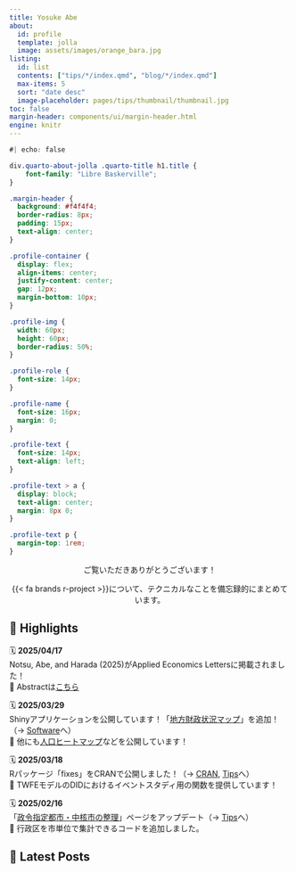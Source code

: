 ```yaml
---
title: Yosuke Abe
about: 
  id: profile
  template: jolla
  image: assets/images/orange_bara.jpg
listing: 
  id: list
  contents: ["tips/*/index.qmd", "blog/*/index.qmd"]
  max-items: 5
  sort: "date desc"
  image-placeholder: pages/tips/thumbnail/thumbnail.jpg
toc: false
margin-header: components/ui/margin-header.html
engine: knitr
---
```


```css
#| echo: false

div.quarto-about-jolla .quarto-title h1.title {
    font-family: "Libre Baskerville";
}

.margin-header {
  background: #f4f4f4;
  border-radius: 8px;
  padding: 15px;
  text-align: center;
}

.profile-container {
  display: flex;
  align-items: center;
  justify-content: center;
  gap: 12px;
  margin-bottom: 10px;
}

.profile-img {
  width: 60px;
  height: 60px;
  border-radius: 50%;
}

.profile-role {
  font-size: 14px;
}

.profile-name {
  font-size: 16px;
  margin: 0;
}

.profile-text {
  font-size: 14px;
  text-align: left;
}

.profile-text > a {
  display: block;
  text-align: center;
  margin: 8px 0;
}

.profile-text p {
  margin-top: 1rem;
}

```

:::: {#profile}

::: {style="text-align: center"}
ご覧いただきありがとうございます！

{{< fa brands r-project >}}について、テクニカルなことを備忘録的にまとめています。
:::

::::

## 🌟 Highlights

🗓 **2025/04/17**  
Notsu, Abe, and Harada (2025)がApplied Economics Lettersに掲載されました！  
📌 Abstractは[こちら](pages/research/notsu_et_al_2025.qmd)

🗓 **2025/03/29**  
Shinyアプリケーションを公開しています！「[地方財政状況マップ](https://yo5uke.shinyapps.io/tax_revenue_heatmap/)」を追加！（→ [Software](pages/software/index.qmd)へ）  
📌 他にも[人口ヒートマップ](https://yo5uke.shinyapps.io/japan_population_heatmap/)などを公開しています！

🗓 **2025/03/18**  
Rパッケージ「[fixes]{.fira-code}」をCRANで公開しました！（→ [CRAN](https://cran.r-project.org/web/packages/fixes/index.html), [Tips](pages/tips/241230_fixes/index.qmd)へ）  
📌 TWFEモデルのDIDにおけるイベントスタディ用の関数を提供しています！

🗓 **2025/02/16**  
「[政令指定都市・中核市の整理](pages/tips/240414_benri_seirei/index.qmd)」ページをアップデート（→ [Tips](pages/tips/index.qmd)へ）  
📌 行政区を市単位で集計できるコードを追加しました。

## 📜 Latest Posts

::: {#list}
:::
